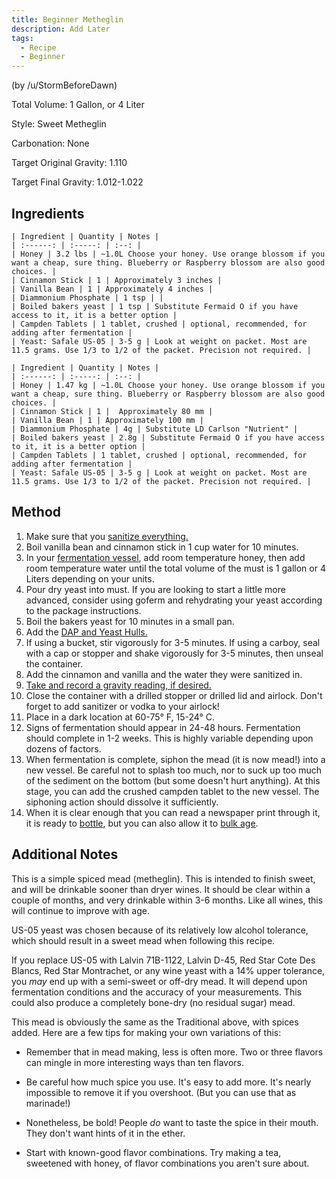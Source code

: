 ```yaml
---
title: Beginner Metheglin
description: Add Later
tags:
  - Recipe
  - Beginner
---
```



(by /u/StormBeforeDawn)

Total Volume: 1 Gallon, or 4 Liter

Style: Sweet Metheglin

Carbonation: None

Target Original Gravity: 1.110

Target Final Gravity: 1.012-1.022

## Ingredients

<Tabs>
  <TabItem value='US (Imperial)' label='US (Imperial)' default>

    | Ingredient | Quantity | Notes |
    | :------: | :-----: | :--: |
    | Honey | 3.2 lbs | ~1.0L Choose your honey. Use orange blossom if you want a cheap, sure thing. Blueberry or Raspberry blossom are also good choices. |
    | Cinnamon Stick | 1 | Approximately 3 inches |
    | Vanilla Bean | 1 | Approximately 4 inches |
    | Diammonium Phosphate | 1 tsp | |
    | Boiled bakers yeast | 1 tsp | Substitute Fermaid O if you have access to it, it is a better option |
    | Campden Tablets | 1 tablet, crushed | optional, recommended, for adding after fermentation |
    | Yeast: Safale US-05 | 3-5 g | Look at weight on packet. Most are 11.5 grams. Use 1/3 to 1/2 of the packet. Precision not required. |

  </TabItem>
  <TabItem value='metric' label='Metric'>
    
    | Ingredient | Quantity | Notes |
    | :------: | :-----: | :--: |
    | Honey | 1.47 kg | ~1.0L Choose your honey. Use orange blossom if you want a cheap, sure thing. Blueberry or Raspberry blossom are also good choices. |
    | Cinnamon Stick | 1 | 	Approximately 80 mm |
    | Vanilla Bean | 1 | Approximately 100 mm |
    | Diammonium Phosphate | 4g | Substitute LD Carlson "Nutrient" |
    | Boiled bakers yeast | 2.8g | Substitute Fermaid O if you have access to it, it is a better option |
    | Campden Tablets | 1 tablet, crushed | optional, recommended, for adding after fermentation |
    | Yeast: Safale US-05 | 3-5 g | Look at weight on packet. Most are 11.5 grams. Use 1/3 to 1/2 of the packet. Precision not required. |

  </TabItem>
</Tabs>

## Method

1. Make sure that you [sanitize everything.](/process/sanitation)
1. Boil vanilla bean and cinnamon stick in 1 cup water for 10 minutes.
1. In your [fermentation vessel](/resources/equipment), add room temperature honey, then add room temperature water
   until the total volume of the must is 1 gallon or 4 Liters depending on your units.
1. Pour dry yeast into must. If you are looking to start a little more advanced, consider using goferm and rehydrating
   your yeast according to the package instructions.
1. Boil the bakers yeast for 10 minutes in a small pan.
1. Add the [DAP and Yeast Hulls.](/ingredients/nutrients)
1. If using a bucket, stir vigorously for 3-5 minutes. If using a carboy, seal with a cap or stopper and shake
   vigorously for 3-5 minutes, then unseal the container.
1. Add the cinnamon and vanilla and the water they were sanitized in.
1. [Take and record a gravity reading, if desired.](/faq/hydrometer)
1. Close the container with a drilled stopper or drilled lid and airlock. Don't forget to add sanitizer or vodka to your
   airlock!
1. Place in a dark location at 60-75° F, 15-24° C.
1. Signs of fermentation should appear in 24-48 hours. Fermentation should complete in 1-2 weeks. This is highly
   variable depending upon dozens of factors.
1. When fermentation is complete, siphon the mead (it is now mead!) into a new vessel. Be careful not to splash too
   much, nor to suck up too much of the sediment on the bottom (but some doesn't hurt anything). At this stage, you can
   add the crushed campden tablet to the new vessel. The siphoning action should dissolve it sufficiently.
1. When it is clear enough that you can read a newspaper print through it, it is ready to [bottle](/process/packaging),
   but you can also allow it to [bulk age](/r/mead/wiki/process/aging).

## Additional Notes

This is a simple spiced mead (metheglin). This is intended to finish sweet, and will be drinkable sooner than dryer
wines. It should be clear within a couple of months, and very drinkable within 3-6 months. Like all wines, this will
continue to improve with age.

US-05 yeast was chosen because of its relatively low alcohol tolerance, which should result in a sweet mead when
following this recipe.

If you replace US-05 with Lalvin 71B-1122, Lalvin D-45, Red Star Cote Des Blancs, Red Star Montrachet, or any wine yeast
with a 14% upper tolerance, you _may_ end up with a semi-sweet or off-dry mead. It will depend upon fermentation
conditions and the accuracy of your measurements. This could also produce a completely bone-dry (no residual sugar)
mead.

This mead is obviously the same as the Traditional above, with spices added. Here are a few tips for making your own
variations of this:

- Remember that in mead making, less is often more. Two or three flavors can mingle in more interesting ways than ten
  flavors.

- Be careful how much spice you use. It's easy to add more. It's nearly impossible to remove it if you overshoot. (But
  you can use that as marinade!)

- Nonetheless, be bold! People _do_ want to taste the spice in their mouth. They don't want hints of it in the ether.

- Start with known-good flavor combinations. Try making a tea, sweetened with honey, of flavor combinations you aren't
  sure about.
